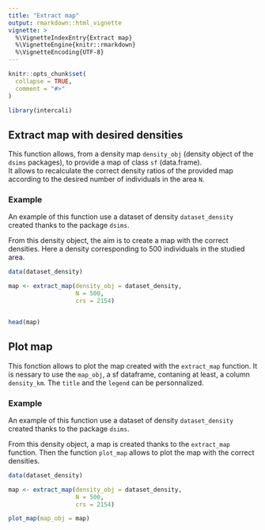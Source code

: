 ```yaml
---
title: "Extract map"
output: rmarkdown::html_vignette
vignette: >
  %\VignetteIndexEntry{Extract map}
  %\VignetteEngine{knitr::rmarkdown}
  %\VignetteEncoding{UTF-8}
---
```


```r
knitr::opts_chunk$set(
  collapse = TRUE,
  comment = "#>"
)
```

```r
library(intercali)
```

<!-- This vignette is generated by fusen: do not edit by hand -->

## Extract map with desired densities

This function allows, from a density map `density_obj` (density object of the `dsims` packages), to provide a map of class `sf` (data.frame).      
It allows to recalculate the correct density ratios of the provided map according to the desired number of individuals in the area `N`.  


### Example

An example of this function use a dataset of density `dataset_density` created thanks to the package `dsims`. 

From this density object, the aim is to create a map with the correct densities. Here a density corresponding to 500 individuals in the studied area.     


```r

data(dataset_density)

map <- extract_map(density_obj = dataset_density,
                   N = 500,
                   crs = 2154)


head(map)

```

## Plot map

This fonction allows to plot the map created with the `extract_map` function. It is nessary to use the `map_obj`, a sf dataframe, contaning at least, a column `density_km`. The `title` and the `legend` can be personnalized.



### Example

An example of this function use a dataset of density `dataset_density` created thanks to the package `dsims`. 

From this density object, a map is created thanks to the `extract_map` function. Then the function `plot_map` allows to plot the map with the correct densities.



```r

data(dataset_density)

map <- extract_map(density_obj = dataset_density,
                   N = 500,
                   crs = 2154)

plot_map(map_obj = map)

```

